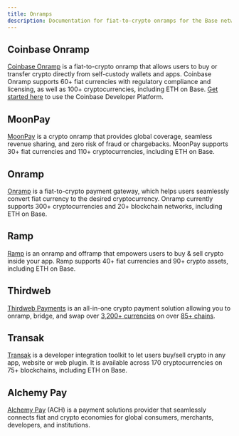 ```yaml
---
title: Onramps
description: Documentation for fiat-to-crypto onramps for the Base network.
---
```


## Coinbase Onramp

[Coinbase Onramp](https://www.coinbase.com/developer-platform/products/onramp) is a fiat-to-crypto onramp that allows users to buy or transfer crypto directly from self-custody wallets and apps. Coinbase Onramp supports 60+ fiat currencies with regulatory compliance and licensing, as well as 100+ cryptocurrencies, including ETH on Base. [Get started here](https://docs.cdp.coinbase.com/onramp/docs/getting-started/) to use the Coinbase Developer Platform.

## MoonPay

[MoonPay](https://www.moonpay.com/business/onramps) is a crypto onramp that provides global coverage, seamless revenue sharing, and zero risk of fraud or chargebacks. MoonPay supports 30+ fiat currencies and 110+ cryptocurrencies, including ETH on Base.

## Onramp

[Onramp](https://onramp.money/) is a fiat-to-crypto payment gateway, which helps users seamlessly convert fiat currency to the desired cryptocurrency. Onramp currently supports 300+ cryptocurrencies and 20+ blockchain networks, including ETH on Base.

## Ramp

[Ramp](https://ramp.network/) is an onramp and offramp that empowers users to buy & sell crypto inside your app. Ramp supports 40+ fiat currencies and 90+ crypto assets, including ETH on Base.

## Thirdweb

[Thirdweb Payments](https://thirdweb.com/payments?utm_source=base&utm_medium=documentation&utm_campaign=chain_docs) is an all-in-one crypto payment solution allowing you to onramp, bridge, and swap over [3,200+ currencies](https://thirdweb.com/tokens?utm_source=base&utm_medium=documentation&utm_campaign=chain_docs) on over [85+ chains](https://thirdweb.com/chainlist?service=pay&utm_source=base&utm_medium=documentation&utm_campaign=chain_docs).

## Transak

[Transak](https://transak.com/) is a developer integration toolkit to let users buy/sell crypto in any app, website or web plugin. It is available across 170 cryptocurrencies on 75+ blockchains, including ETH on Base.

## Alchemy Pay

[Alchemy Pay](https://ramp.alchemypay.org/) (ACH) is a payment solutions provider that seamlessly connects fiat and crypto economies for global consumers, merchants, developers, and institutions.
